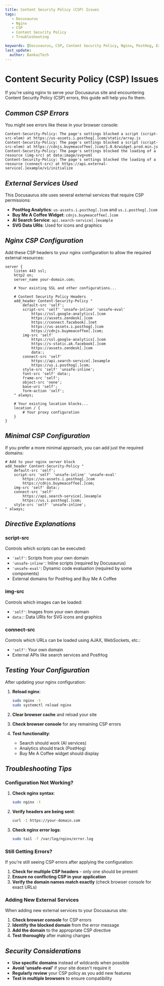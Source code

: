 ```yaml
---
title: Content Security Policy (CSP) Issues
tags:
   - Docusaurus
   - Nginx
   - CSP
   - Content Security Policy
   - Troubleshooting

keywords: [Docusaurus, CSP, Content Security Policy, Nginx, PostHog, External Services, Buy Me A Coffee]
last_update:
  author: BankaiTech
---
```



# **Content Security Policy (CSP) Issues**

If you're using nginx to serve your Docusaurus site and encountering Content Security Policy (CSP) errors, this guide will help you fix them.

## ***Common CSP Errors***

You might see errors like these in your browser console:

```
Content-Security-Policy: The page's settings blocked a script (script-src-elem) at https://us-assets.i.posthog[.]com/static/array.js
Content-Security-Policy: The page's settings blocked a script (script-src-elem) at https://cdnjs.buymeacoffee[.]com/1.0.0/widget.prod.min.js
Content-Security-Policy: The page's settings blocked the loading of a resource (img-src) at data:image/svg+xml
Content-Security-Policy: The page's settings blocked the loading of a resource (connect-src) at https://api.external-service[.]example/v1/initialize
```

## ***External Services Used***

This Docusaurus site uses several external services that require CSP permissions:

- **PostHog Analytics**: `us-assets.i.posthog[.]com` and `us.i.posthog[.]com`
- **Buy Me A Coffee Widget**: `cdnjs.buymeacoffee[.]com`
- **AI Search Service**: `api.search-service[.]example`
- **SVG Data URIs**: Used for icons and graphics

## ***Nginx CSP Configuration***

Add these CSP headers to your nginx configuration to allow the required external resources:

```nginx title="Complete CSP Configuration for nginx" showLineNumbers
server {
    listen 443 ssl;
    http2 on;
    server_name your-domain.com;
    
    # Your existing SSL and other configurations...
    
    # Content Security Policy Headers
    add_header Content-Security-Policy "
        default-src 'self';
        script-src 'self' 'unsafe-inline' 'unsafe-eval' 
            https://ssl.google-analytics[.]com 
            https://assets.zendesk[.]com 
            https://connect.facebook[.]net
            https://us-assets.i.posthog[.]com
            https://cdnjs.buymeacoffee[.]com;
        img-src 'self' 
            https://ssl.google-analytics[.]com 
            https://s-static.ak.facebook[.]com 
            https://assets.zendesk[.]com
            data:;
        connect-src 'self'
            https://api.search-service[.]example
            https://us.i.posthog[.]com;
        style-src 'self' 'unsafe-inline';
        font-src 'self' data:;
        frame-src 'self';
        object-src 'none';
        base-uri 'self';
        form-action 'self';
    " always;
    
    # Your existing location blocks...
    location / {
        # Your proxy configuration
    }
}
```

## ***Minimal CSP Configuration***

If you prefer a more minimal approach, you can add just the required domains:

```nginx title="Minimal CSP Configuration" showLineNumbers
# Add to your nginx server block
add_header Content-Security-Policy "
    default-src 'self';
    script-src 'self' 'unsafe-inline' 'unsafe-eval' 
        https://us-assets.i.posthog[.]com 
        https://cdnjs.buymeacoffee[.]com;
    img-src 'self' data:;
    connect-src 'self' 
        https://api.search-service[.]example 
        https://us.i.posthog[.]com;
    style-src 'self' 'unsafe-inline';
" always;
```

## ***Directive Explanations***

### **script-src**
Controls which scripts can be executed:
- `'self'`: Scripts from your own domain
- `'unsafe-inline'`: Inline scripts (required by Docusaurus)
- `'unsafe-eval'`: Dynamic code evaluation (required by some components)
- External domains for PostHog and Buy Me A Coffee

### **img-src**
Controls which images can be loaded:
- `'self'`: Images from your own domain
- `data:`: Data URIs for SVG icons and graphics

### **connect-src**
Controls which URLs can be loaded using AJAX, WebSockets, etc.:
- `'self'`: Your own domain
- External APIs like search services and PostHog

## ***Testing Your Configuration***

After updating your nginx configuration:

1. **Reload nginx**:
   ```bash
   sudo nginx -t
   sudo systemctl reload nginx
   ```

2. **Clear browser cache** and reload your site

3. **Check browser console** for any remaining CSP errors

4. **Test functionality**:
   - Search should work (AI services)
   - Analytics should track (PostHog)
   - Buy Me A Coffee widget should display

## ***Troubleshooting Tips***

### **Configuration Not Working?**

1. **Check nginx syntax**:
   ```bash
   sudo nginx -t
   ```

2. **Verify headers are being sent**:
   ```bash
   curl -I https://your-domain.com
   ```

3. **Check nginx error logs**:
   ```bash
   sudo tail -f /var/log/nginx/error.log
   ```

### **Still Getting Errors?**

If you're still seeing CSP errors after applying the configuration:

1. **Check for multiple CSP headers** - only one should be present
2. **Ensure no conflicting CSP in your application**
3. **Verify the domain names match exactly** (check browser console for exact URLs)

### **Adding New External Services**

When adding new external services to your Docusaurus site:

1. **Check browser console** for CSP errors
2. **Identify the blocked domain** from the error message
3. **Add the domain** to the appropriate CSP directive
4. **Test thoroughly** after making changes

## ***Security Considerations***

- **Use specific domains** instead of wildcards when possible
- **Avoid 'unsafe-eval'** if your site doesn't require it
- **Regularly review** your CSP policy as you add new features
- **Test in multiple browsers** to ensure compatibility

<BuyMeACoffeeButton />

